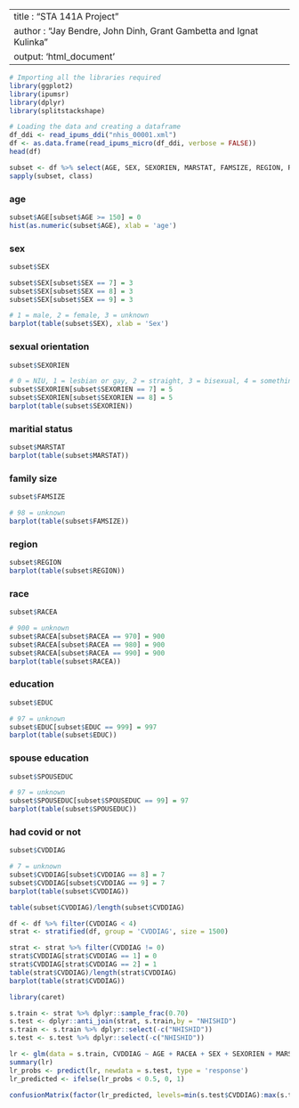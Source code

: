 ----
title : "STA 141A Project"
author : "Jay Bendre, John Dinh, Grant Gambetta and Ignat Kulinka"
output: 'html_document'
----

```r
# Importing all the libraries required
library(ggplot2)
library(ipumsr)
library(dplyr)
library(splitstackshape)
```

```r
# Loading the data and creating a dataframe
df_ddi <- read_ipums_ddi("nhis_00001.xml")
df <- as.data.frame(read_ipums_micro(df_ddi, verbose = FALSE))
head(df)
```

```r
subset <- df %>% select(AGE, SEX, SEXORIEN, MARSTAT, FAMSIZE, REGION, RACEA, EDUC, SPOUSEDUC, CVDDIAG, CVDTESTRSLT)
sapply(subset, class)
```


### age
```r
subset$AGE[subset$AGE >= 150] = 0
hist(as.numeric(subset$AGE), xlab = 'age')
```


### sex
```r
subset$SEX
```

```r
subset$SEX[subset$SEX == 7] = 3
subset$SEX[subset$SEX == 8] = 3
subset$SEX[subset$SEX == 9] = 3

# 1 = male, 2 = female, 3 = unknown
barplot(table(subset$SEX), xlab = 'Sex')
```

### sexual orientation
```r
subset$SEXORIEN
```


```r
# 0 = NIU, 1 = lesbian or gay, 2 = straight, 3 = bisexual, 4 = something else, 5 = unknown
subset$SEXORIEN[subset$SEXORIEN == 7] = 5
subset$SEXORIEN[subset$SEXORIEN == 8] = 5
barplot(table(subset$SEXORIEN))
```

### maritial status
```r
subset$MARSTAT
barplot(table(subset$MARSTAT))
```

### family size
```r
subset$FAMSIZE

# 98 = unknown
barplot(table(subset$FAMSIZE))
```

### region
```r
subset$REGION
barplot(table(subset$REGION))
```


### race
```r
subset$RACEA

# 900 = unknown
subset$RACEA[subset$RACEA == 970] = 900
subset$RACEA[subset$RACEA == 980] = 900
subset$RACEA[subset$RACEA == 990] = 900
barplot(table(subset$RACEA))
```

### education
```r
subset$EDUC

# 97 = unknown
subset$EDUC[subset$EDUC == 999] = 997
barplot(table(subset$EDUC))
```


### spouse education
```r
subset$SPOUSEDUC

# 97 = unknown
subset$SPOUSEDUC[subset$SPOUSEDUC == 99] = 97
barplot(table(subset$SPOUSEDUC))
```


### had covid or not
```r
subset$CVDDIAG

# 7 = unknown
subset$CVDDIAG[subset$CVDDIAG == 8] = 7
subset$CVDDIAG[subset$CVDDIAG == 9] = 7
barplot(table(subset$CVDDIAG))
```
```r
table(subset$CVDDIAG)/length(subset$CVDDIAG)
```


```r
df <- df %>% filter(CVDDIAG < 4)
strat <- stratified(df, group = 'CVDDIAG', size = 1500)

strat <- strat %>% filter(CVDDIAG != 0)
strat$CVDDIAG[strat$CVDDIAG == 1] = 0
strat$CVDDIAG[strat$CVDDIAG == 2] = 1
table(strat$CVDDIAG)/length(strat$CVDDIAG)
barplot(table(strat$CVDDIAG))
```


```r
library(caret)

s.train <- strat %>% dplyr::sample_frac(0.70)
s.test <- dplyr::anti_join(strat, s.train,by = "NHISHID")
s.train <- s.train %>% dplyr::select(-c("NHISHID"))
s.test <- s.test %>% dplyr::select(-c("NHISHID"))
```


```r
lr <- glm(data = s.train, CVDDIAG ~ AGE + RACEA + SEX + SEXORIEN + MARSTAT + REGION + EDUC, family = 'binomial')
summary(lr)
lr_probs <- predict(lr, newdata = s.test, type = 'response')
lr_predicted <- ifelse(lr_probs < 0.5, 0, 1)
```

```r
confusionMatrix(factor(lr_predicted, levels=min(s.test$CVDDIAG):max(s.test$CVDDIAG)), factor(s.test$CVDDIAG, levels=min(s.test$CVDDIAG):max(s.test$CVDDIAG)))
```



